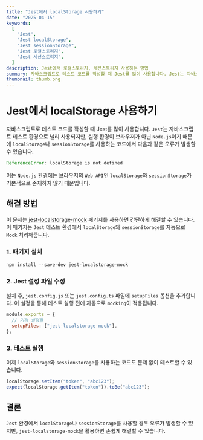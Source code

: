 ```yaml
---
title: "Jest에서 localStorage 사용하기"
date: "2025-04-15"
keywords:
  [
    "Jest",
    "Jest localStorage",
    "Jest sessionStorage",
    "Jest 로컬스토리지",
    "Jest 세션스토리지",
  ]
description: Jest에서 로컬스토리지, 세션스토리지 사용하는 방법
summary: 자바스크립트로 테스트 코드를 작성할 때 Jest를 많이 사용합니다. Jest는 자바스크립트 테스트 환경으로 널리 사용되지만, 실행 환경이 브라우저가 아닌 Node.js이기 때문에 localStorage나 sessionStorage를 사용하는 코드에서 다음과 같은 오류가 발생할 수 있습니다. 이는 Node.js 환경에는 브라우저의 Web API인 localStorage와 sessionStorage가 기본적으로 존재하지 않기 때문입니다.
thumbnail: thumb.png
---
```


# Jest에서 localStorage 사용하기

자바스크립트로 테스트 코드를 작성할 때 Jest를 많이 사용합니다. `Jest`는 자바스크립트 테스트 환경으로 널리 사용되지만, 실행 환경이 브라우저가 아닌 `Node.js`이기 때문에 `localStorage`나 `sessionStorage`를 사용하는 코드에서 다음과 같은 오류가 발생할 수 있습니다.

```js
ReferenceError: localStorage is not defined
```

이는 `Node.js` 환경에는 브라우저의 `Web API`인 `localStorage`와 `sessionStorage`가 기본적으로 존재하지 않기 때문입니다.

## 해결 방법

이 문제는 [jest-localstorage-mock](https://www.npmjs.com/package/jest-localstorage-mock) 패키지를 사용하면 간단하게 해결할 수 있습니다. 이 패키지는 `Jest` 테스트 환경에서 `localStorage`와 `sessionStorage`를 자동으로 `Mock` 처리해줍니다.

### 1. 패키지 설치

```js
npm install --save-dev jest-localstorage-mock
```

### 2. Jest 설정 파일 수정

설치 후, `jest.config.js` 또는 `jest.config.ts` 파일에 `setupFiles` 옵션을 추가합니다. 이 설정을 통해 테스트 실행 전에 자동으로 `mocking`이 적용됩니다.

```js
module.exports = {
  // 기타 설정들
  setupFiles: ["jest-localstorage-mock"],
};
```

### 3. 테스트 실행

이제 `localStorage`와 `sessionStorage`를 사용하는 코드도 문제 없이 테스트할 수 있습니다.

```js
localStorage.setItem("token", "abc123");
expect(localStorage.getItem("token")).toBe("abc123");
```

## 결론

`Jest` 환경에서 `localStorage`나 `sessionStorage`를 사용할 경우 오류가 발생할 수 있지만, `jest-localstorage-mock`을 활용하면 손쉽게 해결할 수 있습니다.
